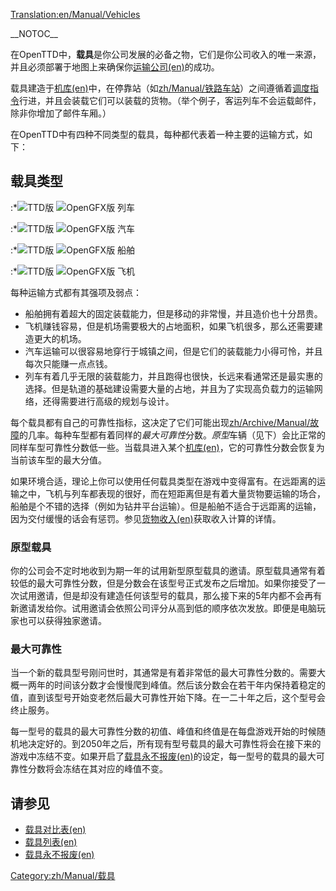 [[Translation:en/Manual/Vehicles]]

{{zh/Manual/目录}}

__NOTOC__

在OpenTTD中，'''载具'''是你公司发展的必备之物，它们是你公司收入的唯一来源，并且必须部署于地图上来确保你[[en/Manual/Transport company|运输公司(en)]]的成功。

载具建造于[[en/Manual/Depots|机库(en)]]中，在停靠站（如[[zh/Manual/铁路车站]]）之间遵循着[[zh/Manual/教程/调度任务|调度指令]]行进，并且会装载它们可以装载的货物。（举个例子，客运列车不会运载邮件，除非你增加了邮件车厢。）

在OpenTTD中有四种不同类型的载具，每种都代表着一种主要的运输方式，如下：

==载具类型==
:*[[File:en/Manual/Manual html m16a497ce.png|TTD版]] [[File:en/Manual/Train Information button.png|OpenGFX版]] 列车
:*[[File:en/Manual/Manual html m3518e48c.png|TTD版]] [[File:en/Manual/Road Vehicle Information button.png|OpenGFX版]] 汽车
:*[[File:en/Manual/Manual html 53123a33.png|TTD版]] [[File:en/Manual/Ship Information button.png|OpenGFX版]] 船舶
:*[[File:en/Manual/Manual html 442702e6.png|TTD版]] [[File:en/Manual/Aircraft Information button.png|OpenGFX版]] 飞机

每种运输方式都有其强项及弱点：

*船舶拥有着超大的固定装载能力，但是移动的非常慢，并且造价也十分昂贵。
*飞机赚钱容易，但是机场需要极大的占地面积，如果飞机很多，那么还需要建造更大的机场。
*汽车运输可以很容易地穿行于城镇之间，但是它们的装载能力小得可怜，并且每次只能赚一点点钱。
*列车有着几乎无限的装载能力，并且跑得也很快，长远来看通常还是最实惠的选择。但是轨道的基础建设需要大量的占地，并且为了实现高负载力的运输网络，还得需要进行高级的规划与设计。

每个载具都有自己的可靠性指标，这决定了它们可能出现[[zh/Archive/Manual/故障]]的几率。每种车型都有着同样的''最大可靠性''分数。''原型''车辆（见下）会比正常的同样车型可靠性分数低一些。当载具进入某个[[en/Manual/Depots|机库(en)]]，它的可靠性分数会恢复为当前该车型的最大分值。

如果环境合适，理论上你可以使用任何载具类型在游戏中变得富有。在远距离的运输之中，飞机与列车都表现的很好，而在短距离但是有着大量货物要运输的场合，船舶是个不错的选择（例如为钻井平台运输）。但是船舶不适合于远距离的运输，因为交付缓慢的话会有惩罚。参见[[en/Manual/Game Mechanics/Cargo income|货物收入(en)]]获取收入计算的详情。

===原型载具===

你的公司会不定时地收到为期一年的试用新型原型载具的邀请。原型载具通常有着较低的最大可靠性分数，但是分数会在该型号正式发布之后增加。如果你接受了一次试用邀请，但是却没有建造任何该型号的载具，那么接下来的5年内都不会再有新邀请发给你。试用邀请会依照公司评分从高到低的顺序依次发放。即便是电脑玩家也可以获得独家邀请。

===最大可靠性===

当一个新的载具型号刚问世时，其通常是有着非常低的最大可靠性分数的。需要大概一两年的时间该分数才会慢慢爬到峰值。然后该分数会在若干年内保持着稳定的值，直到该型号开始变老然后最大可靠性开始下降。在一二十年之后，这个型号会终止服务。

每一型号的载具的最大可靠性分数的初值、峰值和终值是在每盘游戏开始的时候随机地决定好的。到2050年之后，所有现有型号载具的最大可靠性将会在接下来的游戏中冻结不变。如果开启了[[en/Archive/Manual/Settings/Never expire vehicles|载具永不报废(en)]]的设定，每一型号的载具的最大可靠性分数将会冻结在其对应的峰值不变。

==请参见==
*[[en/Manual/Base Set/Vehicle comparison charts|载具对比表(en)]]
*[[en/Manual/Vehicle lists|载具列表(en)]]
*[[en/Archive/Manual/Settings/Never expire vehicles|载具永不报废(en)]]

[[Category:zh/Manual/载具]]